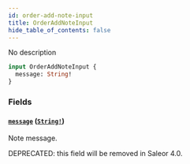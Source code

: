 ```yaml
---
id: order-add-note-input
title: OrderAddNoteInput
hide_table_of_contents: false
---
```


No description

```graphql
input OrderAddNoteInput {
  message: String!
}
```

### Fields

#### [`message`](#) ([`String!`](../../../developer/api-reference/scalars/string))

Note message.

DEPRECATED: this field will be removed in Saleor 4.0.
